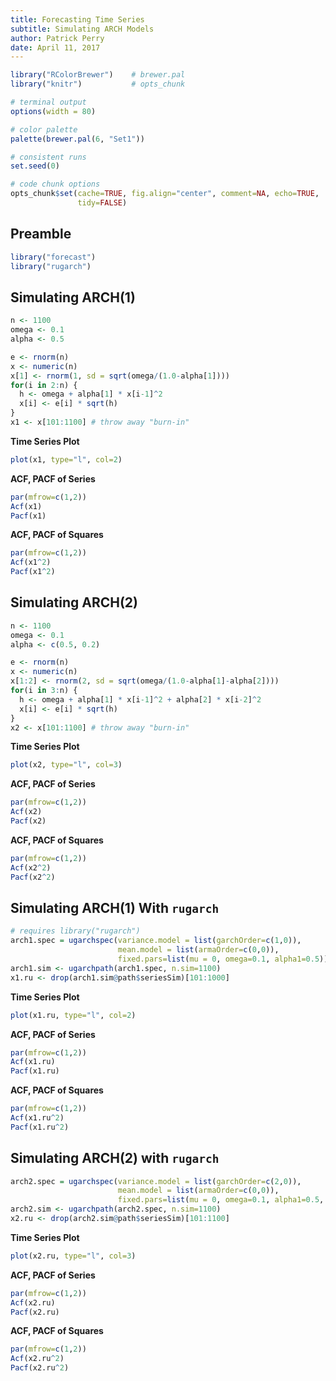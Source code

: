 ```yaml
---
title: Forecasting Time Series
subtitle: Simulating ARCH Models
author: Patrick Perry 
date: April 11, 2017
---
```


```r
library("RColorBrewer")    # brewer.pal
library("knitr")           # opts_chunk

# terminal output
options(width = 80)

# color palette
palette(brewer.pal(6, "Set1"))

# consistent runs
set.seed(0)

# code chunk options
opts_chunk$set(cache=TRUE, fig.align="center", comment=NA, echo=TRUE,
               tidy=FALSE)
```

Preamble
--------

```r
library("forecast")
library("rugarch")
```


Simulating ARCH(1)
------------------

```r
n <- 1100
omega <- 0.1
alpha <- 0.5

e <- rnorm(n)  
x <- numeric(n)
x[1] <- rnorm(1, sd = sqrt(omega/(1.0-alpha[1])))
for(i in 2:n) {
  h <- omega + alpha[1] * x[i-1]^2
  x[i] <- e[i] * sqrt(h)
}
x1 <- x[101:1100] # throw away "burn-in"
```

**Time Series Plot**

```r
plot(x1, type="l", col=2)
```

**ACF, PACF of Series**

```r
par(mfrow=c(1,2))
Acf(x1)
Pacf(x1)
```

**ACF, PACF of Squares**

```r
par(mfrow=c(1,2))
Acf(x1^2)
Pacf(x1^2)
```



Simulating ARCH(2)
------------------

```r
n <- 1100
omega <- 0.1
alpha <- c(0.5, 0.2)

e <- rnorm(n)  
x <- numeric(n)
x[1:2] <- rnorm(2, sd = sqrt(omega/(1.0-alpha[1]-alpha[2])))
for(i in 3:n) {
  h <- omega + alpha[1] * x[i-1]^2 + alpha[2] * x[i-2]^2
  x[i] <- e[i] * sqrt(h)
}
x2 <- x[101:1100] # throw away "burn-in"
```



**Time Series Plot**

```r
plot(x2, type="l", col=3)
```

**ACF, PACF of Series**

```r
par(mfrow=c(1,2))
Acf(x2)
Pacf(x2)
```

**ACF, PACF of Squares**

```r
par(mfrow=c(1,2))
Acf(x2^2)
Pacf(x2^2)
```



Simulating ARCH(1) With `rugarch`
---------------------------------

```r
# requires library("rugarch")
arch1.spec = ugarchspec(variance.model = list(garchOrder=c(1,0)), 
                        mean.model = list(armaOrder=c(0,0)),
                        fixed.pars=list(mu = 0, omega=0.1, alpha1=0.5))
arch1.sim <- ugarchpath(arch1.spec, n.sim=1100)
x1.ru <- drop(arch1.sim@path$seriesSim)[101:1000]
```




**Time Series Plot**

```r
plot(x1.ru, type="l", col=2)
```

**ACF, PACF of Series**

```r
par(mfrow=c(1,2))
Acf(x1.ru)
Pacf(x1.ru)
```

**ACF, PACF of Squares**

```r
par(mfrow=c(1,2))
Acf(x1.ru^2)
Pacf(x1.ru^2)
```




Simulating ARCH(2) with `rugarch`
---------------------------------

```r
arch2.spec = ugarchspec(variance.model = list(garchOrder=c(2,0)), 
                        mean.model = list(armaOrder=c(0,0)),
                        fixed.pars=list(mu = 0, omega=0.1, alpha1=0.5, alpha2=0.2))
arch2.sim <- ugarchpath(arch2.spec, n.sim=1100)
x2.ru <- drop(arch2.sim@path$seriesSim)[101:1100]
```


**Time Series Plot**

```r
plot(x2.ru, type="l", col=3)
```

**ACF, PACF of Series**

```r
par(mfrow=c(1,2))
Acf(x2.ru)
Pacf(x2.ru)
```

**ACF, PACF of Squares**

```r
par(mfrow=c(1,2))
Acf(x2.ru^2)
Pacf(x2.ru^2)
```


